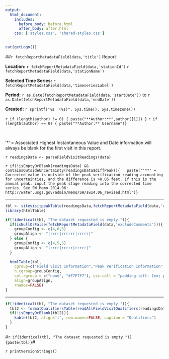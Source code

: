 ```yaml
---
output:
  html_document:
    includes:
      before_body: before.html
      after_body: after.html
    css: ['styles.css', 'shared-styles.css']
---
```

<div class="header">
<div>
<div class="header-logo">
```r
cat(getLogo())
```
</div>
<div class="header-title">
##`r fetchReportMetadataField(data,'title')` Report
</div>
</div>
<div class="header-labels">
<div class="header-col-left">
**Location:**  `r fetchReportMetadataField(data,'stationId')` `r fetchReportMetadataField(data,'stationName')`

**Selected Time Series:** `r fetchReportMetadataField(data,'timeseriesLabel')`
</div>
<div class="header-col-right">
**Period:**  `r as.Date(fetchReportMetadataField(data,'startDate'))` to `r as.Date(fetchReportMetadataField(data,'endDate'))`

**Created:**  `r sprintf("%s  (%s)", Sys.time(), Sys.timezone())`

`r if (length(author) != 0) { paste("**Author:**",author[[1]]) }`
`r if (length(author) == 0) { paste("**Author:** Username")}`
</div>
</div>

&nbsp;

'*' = Associated Highest Instantaneous Value and Date information will always be blank for the first visit in this report.

`r readingsData <- parseFieldVisitReadings(data)`

`r if(!isEmptyOrBlank(readingsData) && containsOutsideUncertainty(readingsData$diffPeak)){
  paste("'**' = Corrected value is outside of the peak verification reading accounting for uncertainties, and the difference is >0.05 feet. If this is the annual peak, input the peak stage reading into the corrected time series. See SW Memo 2014.06: http://water.usgs.gov/admin/memo/SW/sw14.06_revised.html")}`
</div>

***

```r
tbl <- sitevisitpeakTable(readingsData,fetchReportMetadataField(data,'excludeComments'))
library(htmlTable)

if(!identical(tbl, "The dataset requested is empty.")){
  if(isNullOrFalse(fetchReportMetadataField(data,'excludeComments'))){
    groupConfig <- c(4,6,5)
    groupAlign <- "|rrrr|rrrrrr|rrrrr|"
  } else {
    groupConfig <- c(4,5,5)
    groupAlign <- "|rrrr|rrrrr|rrrrr|"
  }
  
  htmlTable(tbl, 
    cgroup=c("Field Visit Information","Peak Verification Information","*Associated Highest Instantaneous Value and Date"),
    n.cgroup=groupConfig,
    col.rgroup = c("none", "#F7F7F7"), css.cell = "padding-left: 1em; padding-right: 1em; padding-top:.5em;padding-bottom:.5em;",
    align=groupAlign,
    rnames=FALSE)
}

```

***

```r
if(!identical(tbl, "The dataset requested is empty.")){
  tbl2 <- formatQualifiersTable(readAllFieldVisitQualifiers(readingsData))
  if(!isEmptyOrBlank(tbl2)){
    kable(tbl2, align='l', row.names=FALSE, caption = "Qualifiers")
  }
}
```

#`r if(identical(tbl, "The dataset requested is empty.")) {paste(tbl)}`#

`r printVersionStrings()`
